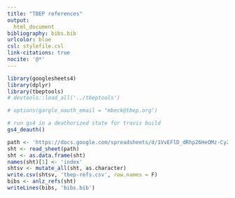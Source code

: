 ```yaml
---
title: "TBEP references"
output: 
  html_document
bibliography: bibs.bib
urlcolor: blue
csl: stylefile.csl
link-citations: true
nocite: '@*'
---
```

  
```r
library(googlesheets4)
library(dplyr)
library(tbeptools)
# devtools::load_all('../tbeptools')

# options(gargle_oauth_email = "mbeck@tbep.org")

# run gs4 in a deathorized state for travis build
gs4_deauth()

path <- 'https://docs.google.com/spreadsheets/d/1VvEFlD_dRhp26HeOMz-CyZ5ZG9szMCziBBcniCwrUJg/edit?usp=sharing'
sht <- read_sheet(path) 
sht <- as.data.frame(sht)
names(sht)[1] <- 'index'
shtsv <- mutate_all(sht, as.character)
write.csv(shtsv, 'tbep-refs.csv', row.names = F)
bibs <- anlz_refs(sht)
writeLines(bibs, 'bibs.bib')
```
